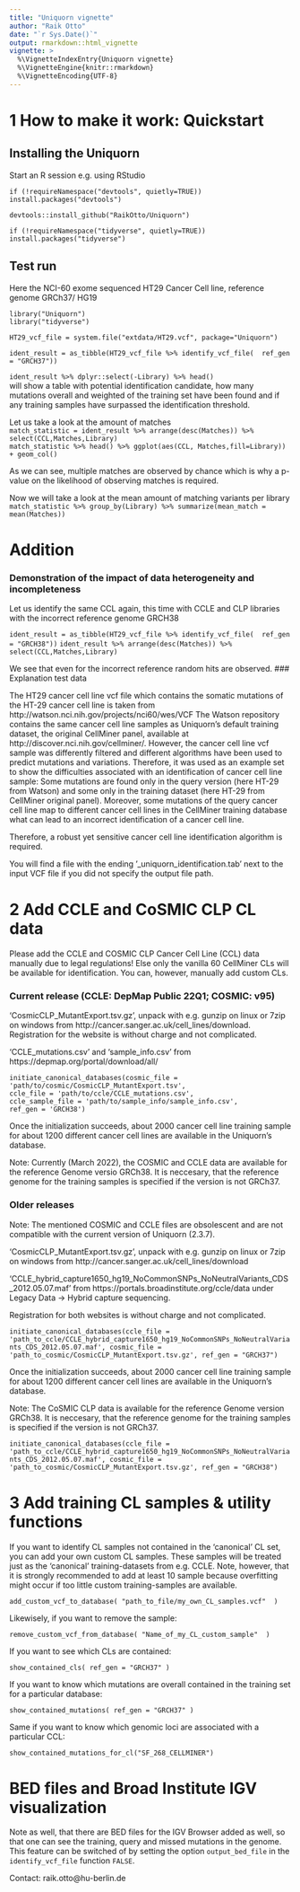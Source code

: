 ```yaml
---
title: "Uniquorn vignette"
author: "Raik Otto"
date: "`r Sys.Date()`"
output: rmarkdown::html_vignette
vignette: >
  %\VignetteIndexEntry{Uniquorn vignette}
  %\VignetteEngine{knitr::rmarkdown}
  %\VignetteEncoding{UTF-8}
---
```

# 1 How to make it work:  Quickstart

## Installing the Uniquorn

Start an R session e.g. using RStudio

`if (!requireNamespace("devtools", quietly=TRUE))`  
    `install.packages("devtools")`  

`devtools::install_github("RaikOtto/Uniquorn")`  

`if (!requireNamespace("tidyverse", quietly=TRUE))`  
    `install.packages("tidyverse")`  

## Test run

Here the NCI-60 exome sequenced HT29 Cancer Cell line, reference genome GRCh37/ HG19

`library("Uniquorn")`  
`library("tidyverse")`  

`HT29_vcf_file = system.file("extdata/HT29.vcf", package="Uniquorn")`  

`ident_result = as_tibble(HT29_vcf_file %>% identify_vcf_file(  ref_gen = "GRCH37"))`  

`ident_result %>% dplyr::select(-Library) %>% head()`  
will show a table with potential identification candidate, how many mutations overall and weighted of the training set have been found and if any training samples have surpassed the identification threshold.

Let us take a look at the amount of matches  
`match_statistic = ident_result %>% arrange(desc(Matches)) %>% select(CCL,Matches,Library)`  
`match_statistic %>% head() %>% ggplot(aes(CCL, Matches,fill=Library)) + geom_col() `  

As we can see, multiple matches are observed by chance which is why a p-value on the
 likelihood of observing matches is required.  
 
Now we will take a look at the mean amount of matching variants per library
`match_statistic %>% group_by(Library) %>% summarize(mean_match = mean(Matches)) `  

# Addition

### Demonstration of the impact of data heterogeneity and incompleteness 

Let us identify the same CCL again, this time with CCLE and CLP libraries with the incorrect
 reference genome GRCH38

`ident_result = as_tibble(HT29_vcf_file %>% identify_vcf_file(  ref_gen = "GRCH38"))` 
`ident_result %>% arrange(desc(Matches)) %>% select(CCL,Matches,Library)`  

We see that even for the incorrect reference random hits are observed. 
### Explanation test data

The HT29 cancer cell line vcf file which contains the somatic mutations of the HT-29 cancer cell line is taken from http://watson.nci.nih.gov/projects/nci60/wes/VCF
The Watson repository contains the same cancer cell line samples as Uniquorn's default training dataset, the original CellMiner panel, available at http://discover.nci.nih.gov/cellminer/. 
However, the cancer cell line vcf sample was differently filtered and different algorithms have been used to predict mutations and variations. Therefore, it was used as an example set to show the difficulties associated with an identification of cancer cell line sample: Some mutations are found only in the query version (here HT-29 from Watson) and some only in the training dataset (here HT-29 from CellMiner original panel). Moreover, some mutations of the query cancer cell line map to different cancer cell lines in the CellMiner training database what can lead to an incorrect identification of a cancer cell line. 

Therefore, a robust yet sensitive cancer cell line identification algorithm is required.

You will find a file with the ending '_uniquorn_identification.tab' next to the input VCF file if you did not specify the output file path.

# 2 Add CCLE and CoSMIC CLP CL data

Please add the CCLE and COSMIC CLP Cancer Cell Line (CCL) data manually due to legal regulations! Else only the vanilla 60 CellMiner CLs will be available for identification. You can, however, manually add custom CLs.

### Current release (CCLE: DepMap Public 22Q1; COSMIC: v95)

'CosmicCLP_MutantExport.tsv.gz', unpack with e.g. gunzip on linux or 7zip on windows from http://cancer.sanger.ac.uk/cell_lines/download. Registration for the website is without charge and not complicated.

'CCLE_mutations.csv' and 'sample_info.csv' from https://depmap.org/portal/download/all/

`initiate_canonical_databases(cosmic_file = 'path/to/cosmic/CosmicCLP_MutantExport.tsv',
                              ccle_file = 'path/to/ccle/CCLE_mutations.csv',
                              ccle_sample_file = 'path/to/sample_info/sample_info.csv',
                              ref_gen = 'GRCH38')`

Once the initialization succeeds, about 2000 cancer cell line training sample for about 1200 different cancer cell lines are available in the Uniquorn's database.

Note: Currently (March 2022), the COSMIC and CCLE data are available for the reference Genome versio GRCh38. It is neccesary, that the reference genome for the training samples is specified if the version is not GRCh37.

### Older releases

Note: The mentioned COSMIC and CCLE files are obsolescent and are not compatible with the current version of Uniquorn (2.3.7).   

'CosmicCLP_MutantExport.tsv.gz', unpack with e.g. gunzip on linux or 7zip on windows from http://cancer.sanger.ac.uk/cell_lines/download

'CCLE_hybrid_capture1650_hg19_NoCommonSNPs_NoNeutralVariants_CDS_2012.05.07.maf' from https://portals.broadinstitute.org/ccle/data under Legacy Data -> Hybrid capture sequencing.

Registration for both websites is without charge and not complicated.

`initiate_canonical_databases(ccle_file = 'path_to_ccle/CCLE_hybrid_capture1650_hg19_NoCommonSNPs_NoNeutralVariants_CDS_2012.05.07.maf', cosmic_file = 'path_to_cosmic/CosmicCLP_MutantExport.tsv.gz', ref_gen = "GRCH37")`

Once the initialization succeeds, about 2000 cancer cell line training sample for about 1200 different cancer cell lines are available in the Uniquorn's database.

Note: The CoSMIC CLP data is available for the reference Genome version GRCh38. It is neccesary, that the reference genome for the training samples is specified if the version is not GRCh37.

`initiate_canonical_databases(ccle_file = 'path_to_ccle/CCLE_hybrid_capture1650_hg19_NoCommonSNPs_NoNeutralVariants_CDS_2012.05.07.maf', cosmic_file = 'path_to_cosmic/CosmicCLP_MutantExport.tsv.gz', ref_gen = "GRCH38")`

# 3 Add training CL samples & utility functions

If you want to identify CL samples not contained in the 'canonical' CL set, you can add your own custom CL samples. These samples will be treated just as the 'canonical' training-datasets from e.g. CCLE. Note, however, that it is strongly recommended to add at least 10 sample because overfitting might occur if too little custom training-samples are available. 

`add_custom_vcf_to_database( "path_to_file/my_own_CL_samples.vcf"  )`

Likewisely, if you want to remove the sample:

`remove_custom_vcf_from_database( "Name_of_my_CL_custom_sample"  )`

If you want to see which CLs are contained:

`show_contained_cls( ref_gen = "GRCH37" )`

If you want to know which mutations are overall contained in the training set for a particular database:

`show_contained_mutations( ref_gen = "GRCH37" )`

Same if you want to know which genomic loci are associated with a particular CCL:

`show_contained_mutations_for_cl("SF_268_CELLMINER")`

# BED files and Broad Institute IGV visualization

Note as well, that there are BED files for the IGV Browser added as well, so that one can see the 
training, query and missed mutations in the genome. This feature can be switched of by setting the
option `output_bed_file` in the `identify_vcf_file` function `FALSE`.

Contact: raik.otto@hu-berlin.de
